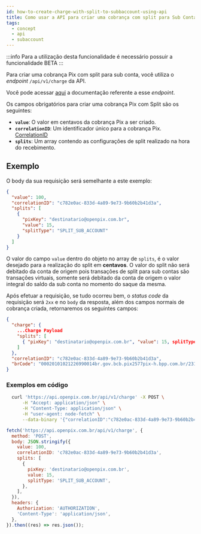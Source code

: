 ```yaml
---
id: how-to-create-charge-with-split-to-subbaccount-using-api
title: Como usar a API para criar uma cobrança com split para Sub Conta?
tags:
  - concept
  - api
  - subaccount
---
```



:::info
Para a utilização desta funcionalidade é necessário possuir a funcionalidade BETA
:::

Para criar uma cobrança Pix com split para sub conta, você utiliza o _endpoint_ `/api/v1/charge` da API.

Você pode acessar [aqui](https://developers.openpix.com.br/api#tag/charge/paths/~1api~1v1~1charge/post)
a documentação referente a esse _endpoint_.

Os campos obrigatórios para criar uma cobrança Pix com Split são os seguintes:

- **`value`**: O valor em centavos da cobrança Pix a ser criado.
- **`correlationID`**: Um identificador único para a cobrança Pix. [CorrelationID](../concepts/correlation-id)
- **`splits`**: Um array contendo as configurações de split realizado na hora do recebimento.

## Exemplo

O body da sua requisição será semelhante a este exemplo:

```json
{
  "value": 100,
  "correlationID": "c782e0ac-833d-4a89-9e73-9b60b2b41d3a",
  "splits": [
    {
      "pixKey": "destinatario@openpix.com.br",
      "value": 15,
      "splitType": "SPLIT_SUB_ACCOUNT"
    }
  ]
}
```

O valor do campo `value` dentro do objeto no array de `splits`, é o valor desejado para a realização do split em **centavos**. O valor do split não será debitado da conta de origem pois transações de split para sub contas são transações virtuais, somente será debitado da conta de origem o valor integral do saldo da sub conta no momento do saque da mesma.

Após efetuar a requisição, se tudo ocorreu bem, o _status code_ da requisição será `2xx` e no `body` da resposta, além dos campos normais de cobrança criada, retornaremos os seguintes campos:

```json
{
  "charge": {
    ...Charge Payload
    "splits": [
      { "pixKey": "destinatario@openpix.com.br", "value": 15, splitType: "SPLIT_SUB_ACCOUNT" },
    ]
  },
  "correlationID": "c782e0ac-833d-4a89-9e73-9b60b2b41d3a",
  "brCode": "00020101021226990014br.gov.bcb.pix2577pix-h.bpp.com.br/23114447/qrs1/v2/011Q0PuArnNb5VzolFm8H9X0A7yQb5Ayi6wZ2Koj6RX52040000530398654043.335802BR5911Krusty_Krab6009Sao_Paulo62290525cac964d74db74c479add4eabc63047932"
}
```

### Exemplos em código

<Tabs>
  <TabItem value="shell-curl" label="Shell + cURL" default>

```sh
  curl 'https://api.openpix.com.br/api/v1/charge' -X POST \
      -H "Accept: application/json" \
      -H "Content-Type: application/json" \
      -H "user-agent: node-fetch" \
      --data-binary '{"correlationID":"c782e0ac-833d-4a89-9e73-9b60b2b41d3a","value":100, "splits": [{ "pixKey": "destinatario@openpix.com.br", "value": 15, splitType:"SPLIT_SUB_ACCOUNT"  }]}'
```

  </TabItem>
  <TabItem value="javascript" label="JavaScript + Fetch" default>

```js
fetch('https://api.openpix.com.br/api/v1/charge', {
  method: 'POST',
  body: JSON.stringify({
    value: 100,
    correlationID: 'c782e0ac-833d-4a89-9e73-9b60b2b41d3a',
    splits: [
      {
        pixKey: 'destinatario@openpix.com.br',
        value: 15,
        splitType: 'SPLIT_SUB_ACCOUNT',
      },
    ],
  }),
  headers: {
    Authorization: 'AUTHORIZATION',
    'Content-Type': 'application/json',
  },
}).then((res) => res.json());
```

  </TabItem>
</Tabs>
